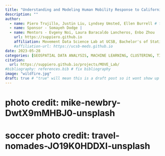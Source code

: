 ```yaml
---
title: "Understanding and Modeling Human Mobility Response to California Wildfires"
description: ""
author:
  - name: Piero Trujillo, Justin Liu, Lyndsey Umsted, Ellen Burrell # fix sponsors + mentors
  - name: Sponsor - Somayeh Dodge |
  - name: Mentors - Evgeny Noi, Laura Baracaldo Lancheros, Enbo Zhou
    url: https://suppiero.github.io 
    affiliation: Movement Data Science Lab at UCSB, Bachelor's of Statistics and Data Science (UCSB) 
    #affiliation-url: https://ucsb-meds.github.io
date: 2023-05-28
categories: [GEOSPATIAL DATA ANALYSIS, MACHINE LEARNING, CLUSTERING, TIME SERIES, ANOMALY DETECTION, R, PYTHON, RSHINY, WILDFIRE]
citation:
  url: https://suppiero.github.io/projects/MOVE_Lab/
#bibliography: references.bib # fix bibliography
image: "wildfire.jpg"
draft: true # "true" will mean this is a draft post so it wont show up on my site
---
```


# photo credit: mike-newbry-DwtX9mMHBJ0-unsplash
# soccer photo credit: travel-nomades-JO19K0HDDXI-unsplash 